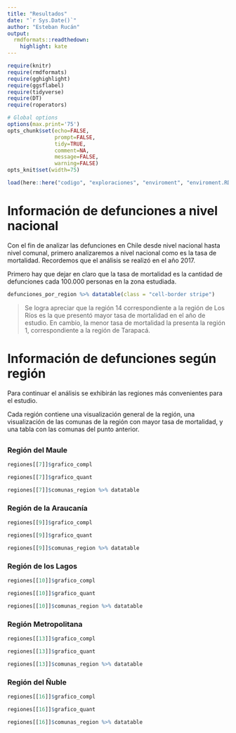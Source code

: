 ```yaml
---
title: "Resultados"
date: "`r Sys.Date()`"
author: "Esteban Rucán"
output:
  rmdformats::readthedown:
    highlight: kate
---
```


```r
require(knitr)
require(rmdformats)
require(gghighlight)
require(ggsflabel)
require(tidyverse)
require(DT)
require(roperators)

# Global options
options(max.print='75')
opts_chunk$set(echo=FALSE,
               prompt=FALSE,
               tidy=TRUE,
               comment=NA,
               message=FALSE,
               warning=FALSE)
opts_knit$set(width=75)
```

```r
load(here::here("codigo", "exploraciones", "enviroment", "enviroment.RData"))
```

# Información de defunciones a nivel nacional

Con el fin de analizar las defunciones en Chile desde nivel nacional hasta nivel comunal, primero analizaremos a nivel nacional como es la tasa de mortalidad. Recordemos que el análisis se realizó en el año 2017.

Primero hay que dejar en claro que la tasa de mortalidad es la cantidad de defunciones cada 100.000 personas en la zona estudiada.

```r
defunciones_por_region %>% datatable(class = "cell-border stripe")
```
> Se logra apreciar que la región 14 correspondiente a la región de Los Ríos es la que presentó mayor tasa de mortalidad en el año de estudio. En cambio, la menor tasa de mortalidad la presenta la región 1, correspondiente a la región de Tarapacá.

# Información de defunciones según región

Para continuar el análisis se exhibirán las regiones más convenientes para el estudio. 

Cada región contiene una visualización general de la región, una visualización de las comunas de la región con mayor tasa de mortalidad, y una tabla con las comunas del punto anterior. 

##  {.tabset}

### Región del Maule 

```r
regiones[[7]]$grafico_compl
```


```r
regiones[[7]]$grafico_quant
```

```r
regiones[[7]]$comunas_region %>% datatable
```


### Región de la Araucanía

```r
regiones[[9]]$grafico_compl
```


```r
regiones[[9]]$grafico_quant
```

```r
regiones[[9]]$comunas_region %>% datatable
```

### Región de los Lagos

```r
regiones[[10]]$grafico_compl
```


```r
regiones[[10]]$grafico_quant
```

```r
regiones[[10]]$comunas_region %>% datatable
```

### Región Metropolitana

```r
regiones[[13]]$grafico_compl
```


```r
regiones[[13]]$grafico_quant
```

```r
regiones[[13]]$comunas_region %>% datatable
```

### Región del Ñuble

```r
regiones[[16]]$grafico_compl
```


```r
regiones[[16]]$grafico_quant
```

```r
regiones[[16]]$comunas_region %>% datatable
```
